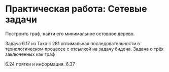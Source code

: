 # Практическая работа: Сетевые задачи


Построить граф, найти его минимальное остовное дерево.

Задача 6.17 из Таха с 281 оптимальная последовательности в технологическом процессе с отсылкой на задачу бидона.
Задача о трёх заключенных как граф

6.24 прятки и информация.
6.37

